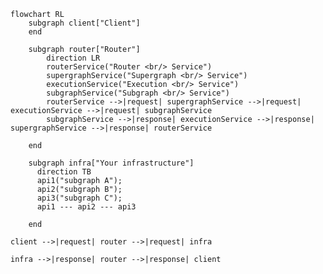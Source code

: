 ```mermaid
flowchart RL
    subgraph client["Client"]
    end

    subgraph router["Router"]
        direction LR
        routerService("Router <br/> Service")
        supergraphService("Supergraph <br/> Service")
        executionService("Execution <br/> Service")
        subgraphService("Subgraph <br/> Service")
        routerService -->|request| supergraphService -->|request| executionService -->|request| subgraphService
        subgraphService -->|response| executionService -->|response| supergraphService -->|response| routerService

    end

    subgraph infra["Your infrastructure"]
      direction TB
      api1("subgraph A");
      api2("subgraph B");
      api3("subgraph C");
      api1 --- api2 --- api3 

    end

client -->|request| router -->|request| infra

infra -->|response| router -->|response| client
```